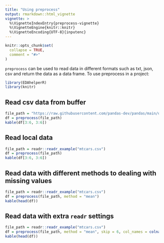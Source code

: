 ```yaml
---
title: "Using preprocess"
output: rmarkdown::html_vignette
vignette: >
  %\VignetteIndexEntry{preprocess-vignette}
  %\VignetteEngine{knitr::knitr}
  %\VignetteEncoding{UTF-8}{inputenc}
---
```


```r
knitr::opts_chunk$set(
  collapse = TRUE,
  comment = "#>"
)
```

`preprocess` can be used to read data in different formats such as txt, json, csv and return the data as a data  frame. To use preprocess in a project:
```r
library(EDAhelperR)
library(knitr)
```

## Read csv data from buffer
```r
file_path = "https://raw.githubusercontent.com/pandas-dev/pandas/main/doc/data/titanic.csv"
df = preprocess(file_path)
kable(df[3:6, 3:6])
```
## Read local data
```r
file_path = readr::readr_example("mtcars.csv")
df = preprocess(file_path)
kable(df[3:6, 3:6])
```
## Read data with different methods to dealing with missing values
```r
file_path = readr::readr_example("mtcars.csv")
df = preprocess(file_path, method = "mean")
kable(head(df))
```
## Read data with extra `readr` settings
```r
file_path = readr::readr_example("mtcars.csv")
df = preprocess(file_path, method = "mean", skip = 6, col_names = colnames(df))
kable(head(df))
```
